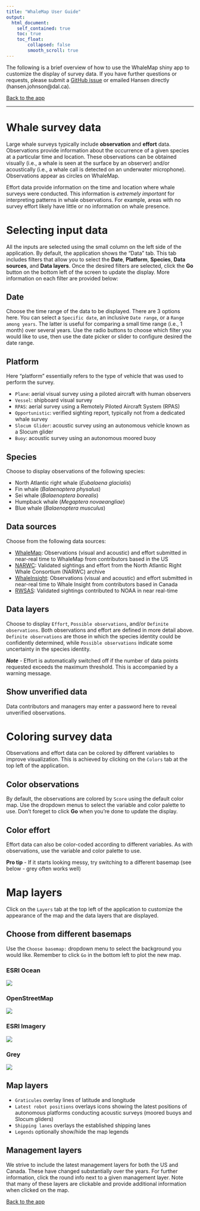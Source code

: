 ```yaml
---
title: "WhaleMap User Guide"
output:
  html_document:
    self_contained: true
    toc: true
    toc_float: 
        collapsed: false
        smooth_scroll: true
---
```


The following is a brief overview of how to use the WhaleMap shiny app to customize the display of survey data. If you have further questions or requests, please submit a [GitHub issue ](https://github.com/hansenjohnson/WhaleMap/issues) or emailed Hansen directly (hansen.johnson@dal.ca).

[Back to the app](https://whalemap.org/WhaleMap/)

***

# Whale survey data

Large whale surveys typically include **observation** and **effort** data. Observations provide information about the occurrence of a given species at a particular time and location. These observations can be obtained visually (i.e., a whale is seen at the surface by an observer) and/or acoustically (i.e., a whale call is detected on an underwater microphone). Observations appear as circles on WhaleMap.

Effort data provide information on the time and location where whale surveys were conducted. This information is *extremely important* for interpreting patterns in whale observations. For example, areas with no survey effort likely have little or no information on whale presence.

# Selecting input data

All the inputs are selected using the small column on the left side of the application. By default, the application shows the "Data" tab. This tab includes filters that allow you to select the **Date**, **Platform**, **Species**, **Data sources**, and **Data layers**. Once the desired filters are selected, click the **Go** button on the bottom left of the screen to update the display. More information on each filter are provided below:

## Date 

Choose the time range of the data to be displayed. There are 3 options here. You can select a `Specific date`, an inclusive `Date range`, or a `Range among years`. The latter is useful for comparing a small time range (i.e., 1 month) over several years. Use the radio buttons to choose which filter you would like to use, then use the date picker or slider to configure desired the date range.

## Platform

Here "platform" essentially refers to the type of vehicle that was used to perform the survey.

* `Plane`: aerial visual survey using a piloted aircraft with human observers  
* `Vessel`: shipboard visual survey  
* `RPAS`: aerial survey using a Remotely Piloted Aircraft System (RPAS)  
* `Opportunistic`: verified sighting report, typically not from a dedicated whale survey  
* `Slocum Glider`: acoustic survey using an autonomous vehicle known as a Slocum glider  
* `Buoy`: acoustic survey using an autonomous moored buoy  

## Species

Choose to display observations of the following species:  

* North Atlantic right whale (*Eubalaena glacialis*)  
* Fin whale (*Balaenoptera physalus*)  
* Sei whale (*Balaenoptera borealis*)  
* Humpback whale (*Megaptera novaeangliae*)  
* Blue whale (*Balaenoptera musculus*)  

## Data sources  

Choose from the following data sources:  

* [WhaleMap](https://www.whalemap.org/): Observations (visual and acoustic) and effort submitted in near-real time to WhaleMap from contributors based in the US  
* [NARWC](https://www.narwc.org/sightings-database.html): Validated sightings and effort from the North Atlantic Right Whale Consortium (NARWC) archive  
* [WhaleInsight](https://gisp.dfo-mpo.gc.ca/apps/WhaleInsight/eng/?locale=en): Observations (visual and acoustic) and effort submitted in near-real time to Whale Insight from contributors based in Canada  
* [RWSAS](https://www.fisheries.noaa.gov/resource/map/north-atlantic-right-whale-sightings): Validated sightings contributed to NOAA in near real-time  

## Data layers

Choose to display `Effort`, `Possible observations`, and/or `Definite observations`. Both observations and effort are defined in more detail above. `Definite observations` are those in which the species identity could be confidently determined, while `Possible observations` indicate some uncertainty in the species identity.

***Note*** - Effort is automatically switched off if the number of data points requested exceeds the maximum threshold. This is accompanied by a warning message.

## Show unverified data

Data contributors and managers may enter a password here to reveal unverified observations.

# Coloring survey data

Observations and effort data can be colored by different variables to improve visualization. This is achieved by clicking on the `Colors` tab at the top left of the application.

## Color observations 

By default, the observations are colored by `Score` using the default color map. Use the dropdown menus to select the variable and color palette to use. Don't foreget to click **Go** when you're done to update the display.

## Color effort

Effort data can also be color-coded according to different variables. As with observations, use the variable and color palette to use.

**Pro tip** - If it starts looking messy, try switching to a different basemap (see below - grey often works well)

# Map layers

Click on the `Layers` tab at the top left of the application to customize the appearance of the map and the data layers that are displayed.

## Choose from different basemaps {.tabset}

Use the `Choose basemap:` dropdown menu to select the background you would like. Remember to click `Go` in the bottom left to plot the new map. 

### ESRI Ocean

![](images/guide/ocean.png)

### OpenStreetMap

![](images/guide/openstreetmap.png)

### ESRI Imagery

![](images/guide/satellite.png)

### Grey

![](images/guide/grey.png)

## Map layers

* `Graticules` overlay lines of latitude and longitude  
* `Latest robot positions` overlays icons showing the latest positions of autonomous platforms conducting acoustic surveys (moored buoys and Slocum gliders)  
* `Shipping lanes` overlays the established shipping lanes  
* `Legends` optionally show/hide the map legends  

## Management layers

We strive to include the latest management layers for both the US and Canada. These have changed substantially over the years. For further information, click the round info next to a given management layer. Note that many of these layers are clickable and provide additional information when clicked on the map.

[Back to the app](https://whalemap.org/WhaleMap/)
